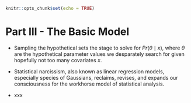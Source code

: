 ```{r , include=FALSE}
knitr::opts_chunk$set(echo = TRUE)
```

# Part III - The Basic Model  {-}

- Sampling the hypothetical sets the stage to solve for $Pr(\theta \mid x)$, where $\theta$ are the hypothetical parameter values we desparately search for given hopefully not too many covariates $x$.

- Statistical narcissism, also known as linear regression models, especially species of Gaussians, reclaims, revises, and expands our consciousness for the workhorse model of statistical analysis.

- xxx

